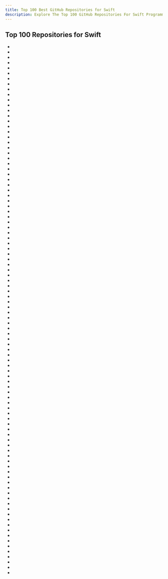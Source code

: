 ```yaml
---
title: Top 100 Best GitHub Repositories for Swift
description: Explore The Top 100 GitHub Repositories For Swift Programming Languages Listed Ranked By Most Stargazers And Forks By GitHub Community.
---
```


## Top 100 Repositories for Swift

- <Badge owner="vsouza" repoName="awesome-ios" stars="https://img.shields.io/github/stars/vsouza/awesome-ios?style=flat&logoSize=auto" forks="https://img.shields.io/github/forks/vsouza/awesome-ios?style=flat&logoSize=auto"/>
- <Badge owner="Alamofire" repoName="Alamofire" stars="https://img.shields.io/github/stars/Alamofire/Alamofire?style=flat&logoSize=auto" forks="https://img.shields.io/github/forks/Alamofire/Alamofire?style=flat&logoSize=auto"/>
- <Badge owner="iina" repoName="iina" stars="https://img.shields.io/github/stars/iina/iina?style=flat&logoSize=auto" forks="https://img.shields.io/github/forks/iina/iina?style=flat&logoSize=auto"/>
- <Badge owner="shadowsocks" repoName="ShadowsocksX-NG" stars="https://img.shields.io/github/stars/shadowsocks/ShadowsocksX-NG?style=flat&logoSize=auto" forks="https://img.shields.io/github/forks/shadowsocks/ShadowsocksX-NG?style=flat&logoSize=auto"/>
- <Badge owner="kodecocodes" repoName="swift-algorithm-club" stars="https://img.shields.io/github/stars/kodecocodes/swift-algorithm-club?style=flat&logoSize=auto" forks="https://img.shields.io/github/forks/kodecocodes/swift-algorithm-club?style=flat&logoSize=auto"/>
- <Badge owner="MonitorControl" repoName="MonitorControl" stars="https://img.shields.io/github/stars/MonitorControl/MonitorControl?style=flat&logoSize=auto" forks="https://img.shields.io/github/forks/MonitorControl/MonitorControl?style=flat&logoSize=auto"/>
- <Badge owner="ChartsOrg" repoName="Charts" stars="https://img.shields.io/github/stars/ChartsOrg/Charts?style=flat&logoSize=auto" forks="https://img.shields.io/github/forks/ChartsOrg/Charts?style=flat&logoSize=auto"/>
- <Badge owner="utmapp" repoName="UTM" stars="https://img.shields.io/github/stars/utmapp/UTM?style=flat&logoSize=auto" forks="https://img.shields.io/github/forks/utmapp/UTM?style=flat&logoSize=auto"/>
- <Badge owner="rxhanson" repoName="Rectangle" stars="https://img.shields.io/github/stars/rxhanson/Rectangle?style=flat&logoSize=auto" forks="https://img.shields.io/github/forks/rxhanson/Rectangle?style=flat&logoSize=auto"/>
- <Badge owner="airbnb" repoName="lottie-ios" stars="https://img.shields.io/github/stars/airbnb/lottie-ios?style=flat&logoSize=auto" forks="https://img.shields.io/github/forks/airbnb/lottie-ios?style=flat&logoSize=auto"/>
- <Badge owner="exelban" repoName="stats" stars="https://img.shields.io/github/stars/exelban/stats?style=flat&logoSize=auto" forks="https://img.shields.io/github/forks/exelban/stats?style=flat&logoSize=auto"/>
- <Badge owner="vapor" repoName="vapor" stars="https://img.shields.io/github/stars/vapor/vapor?style=flat&logoSize=auto" forks="https://img.shields.io/github/forks/vapor/vapor?style=flat&logoSize=auto"/>
- <Badge owner="ReactiveX" repoName="RxSwift" stars="https://img.shields.io/github/stars/ReactiveX/RxSwift?style=flat&logoSize=auto" forks="https://img.shields.io/github/forks/ReactiveX/RxSwift?style=flat&logoSize=auto"/>
- <Badge owner="onevcat" repoName="Kingfisher" stars="https://img.shields.io/github/stars/onevcat/Kingfisher?style=flat&logoSize=auto" forks="https://img.shields.io/github/forks/onevcat/Kingfisher?style=flat&logoSize=auto"/>
- <Badge owner="SwiftyJSON" repoName="SwiftyJSON" stars="https://img.shields.io/github/stars/SwiftyJSON/SwiftyJSON?style=flat&logoSize=auto" forks="https://img.shields.io/github/forks/SwiftyJSON/SwiftyJSON?style=flat&logoSize=auto"/>
- <Badge owner="HeroTransitions" repoName="Hero" stars="https://img.shields.io/github/stars/HeroTransitions/Hero?style=flat&logoSize=auto" forks="https://img.shields.io/github/forks/HeroTransitions/Hero?style=flat&logoSize=auto"/>
- <Badge owner="CodeEditApp" repoName="CodeEdit" stars="https://img.shields.io/github/stars/CodeEditApp/CodeEdit?style=flat&logoSize=auto" forks="https://img.shields.io/github/forks/CodeEditApp/CodeEdit?style=flat&logoSize=auto"/>
- <Badge owner="JohnCoates" repoName="Aerial" stars="https://img.shields.io/github/stars/JohnCoates/Aerial?style=flat&logoSize=auto" forks="https://img.shields.io/github/forks/JohnCoates/Aerial?style=flat&logoSize=auto"/>
- <Badge owner="SnapKit" repoName="SnapKit" stars="https://img.shields.io/github/stars/SnapKit/SnapKit?style=flat&logoSize=auto" forks="https://img.shields.io/github/forks/SnapKit/SnapKit?style=flat&logoSize=auto"/>
- <Badge owner="ReactiveCocoa" repoName="ReactiveCocoa" stars="https://img.shields.io/github/stars/ReactiveCocoa/ReactiveCocoa?style=flat&logoSize=auto" forks="https://img.shields.io/github/forks/ReactiveCocoa/ReactiveCocoa?style=flat&logoSize=auto"/>
- <Badge owner="realm" repoName="SwiftLint" stars="https://img.shields.io/github/stars/realm/SwiftLint?style=flat&logoSize=auto" forks="https://img.shields.io/github/forks/realm/SwiftLint?style=flat&logoSize=auto"/>
- <Badge owner="hackiftekhar" repoName="IQKeyboardManager" stars="https://img.shields.io/github/stars/hackiftekhar/IQKeyboardManager?style=flat&logoSize=auto" forks="https://img.shields.io/github/forks/hackiftekhar/IQKeyboardManager?style=flat&logoSize=auto"/>
- <Badge owner="OpenEmu" repoName="OpenEmu" stars="https://img.shields.io/github/stars/OpenEmu/OpenEmu?style=flat&logoSize=auto" forks="https://img.shields.io/github/forks/OpenEmu/OpenEmu?style=flat&logoSize=auto"/>
- <Badge owner="ipader" repoName="SwiftGuide" stars="https://img.shields.io/github/stars/ipader/SwiftGuide?style=flat&logoSize=auto" forks="https://img.shields.io/github/forks/ipader/SwiftGuide?style=flat&logoSize=auto"/>
- <Badge owner="ochococo" repoName="Design-Patterns-In-Swift" stars="https://img.shields.io/github/stars/ochococo/Design-Patterns-In-Swift?style=flat&logoSize=auto" forks="https://img.shields.io/github/forks/ochococo/Design-Patterns-In-Swift?style=flat&logoSize=auto"/>
- <Badge owner="Moya" repoName="Moya" stars="https://img.shields.io/github/stars/Moya/Moya?style=flat&logoSize=auto" forks="https://img.shields.io/github/forks/Moya/Moya?style=flat&logoSize=auto"/>
- <Badge owner="Carthage" repoName="Carthage" stars="https://img.shields.io/github/stars/Carthage/Carthage?style=flat&logoSize=auto" forks="https://img.shields.io/github/forks/Carthage/Carthage?style=flat&logoSize=auto"/>
- <Badge owner="ianyh" repoName="Amethyst" stars="https://img.shields.io/github/stars/ianyh/Amethyst?style=flat&logoSize=auto" forks="https://img.shields.io/github/forks/ianyh/Amethyst?style=flat&logoSize=auto"/>
- <Badge owner="Caldis" repoName="Mos" stars="https://img.shields.io/github/stars/Caldis/Mos?style=flat&logoSize=auto" forks="https://img.shields.io/github/forks/Caldis/Mos?style=flat&logoSize=auto"/>
- <Badge owner="mxcl" repoName="PromiseKit" stars="https://img.shields.io/github/stars/mxcl/PromiseKit?style=flat&logoSize=auto" forks="https://img.shields.io/github/forks/mxcl/PromiseKit?style=flat&logoSize=auto"/>
- <Badge owner="MengTo" repoName="Spring" stars="https://img.shields.io/github/stars/MengTo/Spring?style=flat&logoSize=auto" forks="https://img.shields.io/github/forks/MengTo/Spring?style=flat&logoSize=auto"/>
- <Badge owner="SwifterSwift" repoName="SwifterSwift" stars="https://img.shields.io/github/stars/SwifterSwift/SwifterSwift?style=flat&logoSize=auto" forks="https://img.shields.io/github/forks/SwifterSwift/SwifterSwift?style=flat&logoSize=auto"/>
- <Badge owner="PerfectlySoft" repoName="Perfect" stars="https://img.shields.io/github/stars/PerfectlySoft/Perfect?style=flat&logoSize=auto" forks="https://img.shields.io/github/forks/PerfectlySoft/Perfect?style=flat&logoSize=auto"/>
- <Badge owner="jordanbaird" repoName="Ice" stars="https://img.shields.io/github/stars/jordanbaird/Ice?style=flat&logoSize=auto" forks="https://img.shields.io/github/forks/jordanbaird/Ice?style=flat&logoSize=auto"/>
- <Badge owner="p0deje" repoName="Maccy" stars="https://img.shields.io/github/stars/p0deje/Maccy?style=flat&logoSize=auto" forks="https://img.shields.io/github/forks/p0deje/Maccy?style=flat&logoSize=auto"/>
- <Badge owner="Juanpe" repoName="SkeletonView" stars="https://img.shields.io/github/stars/Juanpe/SkeletonView?style=flat&logoSize=auto" forks="https://img.shields.io/github/forks/Juanpe/SkeletonView?style=flat&logoSize=auto"/>
- <Badge owner="pointfreeco" repoName="swift-composable-architecture" stars="https://img.shields.io/github/stars/pointfreeco/swift-composable-architecture?style=flat&logoSize=auto" forks="https://img.shields.io/github/forks/pointfreeco/swift-composable-architecture?style=flat&logoSize=auto"/>
- <Badge owner="Whisky-App" repoName="Whisky" stars="https://img.shields.io/github/stars/Whisky-App/Whisky?style=flat&logoSize=auto" forks="https://img.shields.io/github/forks/Whisky-App/Whisky?style=flat&logoSize=auto"/>
- <Badge owner="mozilla-mobile" repoName="firefox-ios" stars="https://img.shields.io/github/stars/mozilla-mobile/firefox-ios?style=flat&logoSize=auto" forks="https://img.shields.io/github/forks/mozilla-mobile/firefox-ios?style=flat&logoSize=auto"/>
- <Badge owner="CosmicMind" repoName="Material" stars="https://img.shields.io/github/stars/CosmicMind/Material?style=flat&logoSize=auto" forks="https://img.shields.io/github/forks/CosmicMind/Material?style=flat&logoSize=auto"/>
- <Badge owner="xmartlabs" repoName="Eureka" stars="https://img.shields.io/github/stars/xmartlabs/Eureka?style=flat&logoSize=auto" forks="https://img.shields.io/github/forks/xmartlabs/Eureka?style=flat&logoSize=auto"/>
- <Badge owner="altstoreio" repoName="AltStore" stars="https://img.shields.io/github/stars/altstoreio/AltStore?style=flat&logoSize=auto" forks="https://img.shields.io/github/forks/altstoreio/AltStore?style=flat&logoSize=auto"/>
- <Badge owner="allenwong" repoName="30DaysofSwift" stars="https://img.shields.io/github/stars/allenwong/30DaysofSwift?style=flat&logoSize=auto" forks="https://img.shields.io/github/forks/allenwong/30DaysofSwift?style=flat&logoSize=auto"/>
- <Badge owner="dwarvesf" repoName="hidden" stars="https://img.shields.io/github/stars/dwarvesf/hidden?style=flat&logoSize=auto" forks="https://img.shields.io/github/forks/dwarvesf/hidden?style=flat&logoSize=auto"/>
- <Badge owner="Ramotion" repoName="animated-tab-bar" stars="https://img.shields.io/github/stars/Ramotion/animated-tab-bar?style=flat&logoSize=auto" forks="https://img.shields.io/github/forks/Ramotion/animated-tab-bar?style=flat&logoSize=auto"/>
- <Badge owner="mas-cli" repoName="mas" stars="https://img.shields.io/github/stars/mas-cli/mas?style=flat&logoSize=auto" forks="https://img.shields.io/github/forks/mas-cli/mas?style=flat&logoSize=auto"/>
- <Badge owner="lwouis" repoName="alt-tab-macos" stars="https://img.shields.io/github/stars/lwouis/alt-tab-macos?style=flat&logoSize=auto" forks="https://img.shields.io/github/forks/lwouis/alt-tab-macos?style=flat&logoSize=auto"/>
- <Badge owner="signalapp" repoName="Signal-iOS" stars="https://img.shields.io/github/stars/signalapp/Signal-iOS?style=flat&logoSize=auto" forks="https://img.shields.io/github/forks/signalapp/Signal-iOS?style=flat&logoSize=auto"/>
- <Badge owner="AudioKit" repoName="AudioKit" stars="https://img.shields.io/github/stars/AudioKit/AudioKit?style=flat&logoSize=auto" forks="https://img.shields.io/github/forks/AudioKit/AudioKit?style=flat&logoSize=auto"/>
- <Badge owner="ninjaprox" repoName="NVActivityIndicatorView" stars="https://img.shields.io/github/stars/ninjaprox/NVActivityIndicatorView?style=flat&logoSize=auto" forks="https://img.shields.io/github/forks/ninjaprox/NVActivityIndicatorView?style=flat&logoSize=auto"/>
- <Badge owner="Ramotion" repoName="folding-cell" stars="https://img.shields.io/github/stars/Ramotion/folding-cell?style=flat&logoSize=auto" forks="https://img.shields.io/github/forks/Ramotion/folding-cell?style=flat&logoSize=auto"/>
- <Badge owner="krzyzanowskim" repoName="CryptoSwift" stars="https://img.shields.io/github/stars/krzyzanowskim/CryptoSwift?style=flat&logoSize=auto" forks="https://img.shields.io/github/forks/krzyzanowskim/CryptoSwift?style=flat&logoSize=auto"/>
- <Badge owner="pock" repoName="pock" stars="https://img.shields.io/github/stars/pock/pock?style=flat&logoSize=auto" forks="https://img.shields.io/github/forks/pock/pock?style=flat&logoSize=auto"/>
- <Badge owner="Quick" repoName="Quick" stars="https://img.shields.io/github/stars/Quick/Quick?style=flat&logoSize=auto" forks="https://img.shields.io/github/forks/Quick/Quick?style=flat&logoSize=auto"/>
- <Badge owner="swiftlang" repoName="swift-package-manager" stars="https://img.shields.io/github/stars/swiftlang/swift-package-manager?style=flat&logoSize=auto" forks="https://img.shields.io/github/forks/swiftlang/swift-package-manager?style=flat&logoSize=auto"/>
- <Badge owner="stephencelis" repoName="SQLite.swift" stars="https://img.shields.io/github/stars/stephencelis/SQLite.swift?style=flat&logoSize=auto" forks="https://img.shields.io/github/forks/stephencelis/SQLite.swift?style=flat&logoSize=auto"/>
- <Badge owner="newlinedotco" repoName="FlappySwift" stars="https://img.shields.io/github/stars/newlinedotco/FlappySwift?style=flat&logoSize=auto" forks="https://img.shields.io/github/forks/newlinedotco/FlappySwift?style=flat&logoSize=auto"/>
- <Badge owner="mac-cain13" repoName="R.swift" stars="https://img.shields.io/github/stars/mac-cain13/R.swift?style=flat&logoSize=auto" forks="https://img.shields.io/github/forks/mac-cain13/R.swift?style=flat&logoSize=auto"/>
- <Badge owner="ChenYilong" repoName="iOSInterviewQuestions" stars="https://img.shields.io/github/stars/ChenYilong/iOSInterviewQuestions?style=flat&logoSize=auto" forks="https://img.shields.io/github/forks/ChenYilong/iOSInterviewQuestions?style=flat&logoSize=auto"/>
- <Badge owner="gao-sun" repoName="eul" stars="https://img.shields.io/github/stars/gao-sun/eul?style=flat&logoSize=auto" forks="https://img.shields.io/github/forks/gao-sun/eul?style=flat&logoSize=auto"/>
- <Badge owner="SwiftGen" repoName="SwiftGen" stars="https://img.shields.io/github/stars/SwiftGen/SwiftGen?style=flat&logoSize=auto" forks="https://img.shields.io/github/forks/SwiftGen/SwiftGen?style=flat&logoSize=auto"/>
- <Badge owner="DevToys-app" repoName="DevToysMac" stars="https://img.shields.io/github/stars/DevToys-app/DevToysMac?style=flat&logoSize=auto" forks="https://img.shields.io/github/forks/DevToys-app/DevToysMac?style=flat&logoSize=auto"/>
- <Badge owner="tristanhimmelman" repoName="ObjectMapper" stars="https://img.shields.io/github/stars/tristanhimmelman/ObjectMapper?style=flat&logoSize=auto" forks="https://img.shields.io/github/forks/tristanhimmelman/ObjectMapper?style=flat&logoSize=auto"/>
- <Badge owner="IBAnimatable" repoName="IBAnimatable" stars="https://img.shields.io/github/stars/IBAnimatable/IBAnimatable?style=flat&logoSize=auto" forks="https://img.shields.io/github/forks/IBAnimatable/IBAnimatable?style=flat&logoSize=auto"/>
- <Badge owner="insidegui" repoName="WWDC" stars="https://img.shields.io/github/stars/insidegui/WWDC?style=flat&logoSize=auto" forks="https://img.shields.io/github/forks/insidegui/WWDC?style=flat&logoSize=auto"/>
- <Badge owner="PlayCover" repoName="PlayCover" stars="https://img.shields.io/github/stars/PlayCover/PlayCover?style=flat&logoSize=auto" forks="https://img.shields.io/github/forks/PlayCover/PlayCover?style=flat&logoSize=auto"/>
- <Badge owner="seemoo-lab" repoName="openhaystack" stars="https://img.shields.io/github/stars/seemoo-lab/openhaystack?style=flat&logoSize=auto" forks="https://img.shields.io/github/forks/seemoo-lab/openhaystack?style=flat&logoSize=auto"/>
- <Badge owner="kickstarter" repoName="ios-oss" stars="https://img.shields.io/github/stars/kickstarter/ios-oss?style=flat&logoSize=auto" forks="https://img.shields.io/github/forks/kickstarter/ios-oss?style=flat&logoSize=auto"/>
- <Badge owner="Ranchero-Software" repoName="NetNewsWire" stars="https://img.shields.io/github/stars/Ranchero-Software/NetNewsWire?style=flat&logoSize=auto" forks="https://img.shields.io/github/forks/Ranchero-Software/NetNewsWire?style=flat&logoSize=auto"/>
- <Badge owner="daltoniam" repoName="Starscream" stars="https://img.shields.io/github/stars/daltoniam/Starscream?style=flat&logoSize=auto" forks="https://img.shields.io/github/forks/daltoniam/Starscream?style=flat&logoSize=auto"/>
- <Badge owner="toptal" repoName="gitignore.io" stars="https://img.shields.io/github/stars/toptal/gitignore.io?style=flat&logoSize=auto" forks="https://img.shields.io/github/forks/toptal/gitignore.io?style=flat&logoSize=auto"/>
- <Badge owner="Mortennn" repoName="Dozer" stars="https://img.shields.io/github/stars/Mortennn/Dozer?style=flat&logoSize=auto" forks="https://img.shields.io/github/forks/Mortennn/Dozer?style=flat&logoSize=auto"/>
- <Badge owner="kean" repoName="Nuke" stars="https://img.shields.io/github/stars/kean/Nuke?style=flat&logoSize=auto" forks="https://img.shields.io/github/forks/kean/Nuke?style=flat&logoSize=auto"/>
- <Badge owner="soapyigu" repoName="Swift-30-Projects" stars="https://img.shields.io/github/stars/soapyigu/Swift-30-Projects?style=flat&logoSize=auto" forks="https://img.shields.io/github/forks/soapyigu/Swift-30-Projects?style=flat&logoSize=auto"/>
- <Badge owner="lexrus" repoName="LTMorphingLabel" stars="https://img.shields.io/github/stars/lexrus/LTMorphingLabel?style=flat&logoSize=auto" forks="https://img.shields.io/github/forks/lexrus/LTMorphingLabel?style=flat&logoSize=auto"/>
- <Badge owner="apple" repoName="swift-nio" stars="https://img.shields.io/github/stars/apple/swift-nio?style=flat&logoSize=auto" forks="https://img.shields.io/github/forks/apple/swift-nio?style=flat&logoSize=auto"/>
- <Badge owner="ashleymills" repoName="Reachability.swift" stars="https://img.shields.io/github/stars/ashleymills/Reachability.swift?style=flat&logoSize=auto" forks="https://img.shields.io/github/forks/ashleymills/Reachability.swift?style=flat&logoSize=auto"/>
- <Badge owner="kishikawakatsumi" repoName="KeychainAccess" stars="https://img.shields.io/github/stars/kishikawakatsumi/KeychainAccess?style=flat&logoSize=auto" forks="https://img.shields.io/github/forks/kishikawakatsumi/KeychainAccess?style=flat&logoSize=auto"/>
- <Badge owner="AppHouseKitchen" repoName="AlDente-Charge-Limiter" stars="https://img.shields.io/github/stars/AppHouseKitchen/AlDente-Charge-Limiter?style=flat&logoSize=auto" forks="https://img.shields.io/github/forks/AppHouseKitchen/AlDente-Charge-Limiter?style=flat&logoSize=auto"/>
- <Badge owner="nicklockwood" repoName="SwiftFormat" stars="https://img.shields.io/github/stars/nicklockwood/SwiftFormat?style=flat&logoSize=auto" forks="https://img.shields.io/github/forks/nicklockwood/SwiftFormat?style=flat&logoSize=auto"/>
- <Badge owner="olucurious" repoName="Awesome-ARKit" stars="https://img.shields.io/github/stars/olucurious/Awesome-ARKit?style=flat&logoSize=auto" forks="https://img.shields.io/github/forks/olucurious/Awesome-ARKit?style=flat&logoSize=auto"/>
- <Badge owner="facebook" repoName="facebook-ios-sdk" stars="https://img.shields.io/github/stars/facebook/facebook-ios-sdk?style=flat&logoSize=auto" forks="https://img.shields.io/github/forks/facebook/facebook-ios-sdk?style=flat&logoSize=auto"/>
- <Badge owner="sindresorhus" repoName="Gifski" stars="https://img.shields.io/github/stars/sindresorhus/Gifski?style=flat&logoSize=auto" forks="https://img.shields.io/github/forks/sindresorhus/Gifski?style=flat&logoSize=auto"/>
- <Badge owner="intitni" repoName="CopilotForXcode" stars="https://img.shields.io/github/stars/intitni/CopilotForXcode?style=flat&logoSize=auto" forks="https://img.shields.io/github/forks/intitni/CopilotForXcode?style=flat&logoSize=auto"/>
- <Badge owner="krzysztofzablocki" repoName="Sourcery" stars="https://img.shields.io/github/stars/krzysztofzablocki/Sourcery?style=flat&logoSize=auto" forks="https://img.shields.io/github/forks/krzysztofzablocki/Sourcery?style=flat&logoSize=auto"/>
- <Badge owner="Clipy" repoName="Clipy" stars="https://img.shields.io/github/stars/Clipy/Clipy?style=flat&logoSize=auto" forks="https://img.shields.io/github/forks/Clipy/Clipy?style=flat&logoSize=auto"/>
- <Badge owner="Kitura" repoName="Kitura" stars="https://img.shields.io/github/stars/Kitura/Kitura?style=flat&logoSize=auto" forks="https://img.shields.io/github/forks/Kitura/Kitura?style=flat&logoSize=auto"/>
- <Badge owner="malcommac" repoName="SwiftDate" stars="https://img.shields.io/github/stars/malcommac/SwiftDate?style=flat&logoSize=auto" forks="https://img.shields.io/github/forks/malcommac/SwiftDate?style=flat&logoSize=auto"/>
- <Badge owner="patchthecode" repoName="JTAppleCalendar" stars="https://img.shields.io/github/stars/patchthecode/JTAppleCalendar?style=flat&logoSize=auto" forks="https://img.shields.io/github/forks/patchthecode/JTAppleCalendar?style=flat&logoSize=auto"/>
- <Badge owner="ReSwift" repoName="ReSwift" stars="https://img.shields.io/github/stars/ReSwift/ReSwift?style=flat&logoSize=auto" forks="https://img.shields.io/github/forks/ReSwift/ReSwift?style=flat&logoSize=auto"/>
- <Badge owner="Lona" repoName="Lona" stars="https://img.shields.io/github/stars/Lona/Lona?style=flat&logoSize=auto" forks="https://img.shields.io/github/forks/Lona/Lona?style=flat&logoSize=auto"/>
- <Badge owner="mrousavy" repoName="react-native-vision-camera" stars="https://img.shields.io/github/stars/mrousavy/react-native-vision-camera?style=flat&logoSize=auto" forks="https://img.shields.io/github/forks/mrousavy/react-native-vision-camera?style=flat&logoSize=auto"/>
- <Badge owner="MochiDiffusion" repoName="MochiDiffusion" stars="https://img.shields.io/github/stars/MochiDiffusion/MochiDiffusion?style=flat&logoSize=auto" forks="https://img.shields.io/github/forks/MochiDiffusion/MochiDiffusion?style=flat&logoSize=auto"/>
- <Badge owner="robb" repoName="Cartography" stars="https://img.shields.io/github/stars/robb/Cartography?style=flat&logoSize=auto" forks="https://img.shields.io/github/forks/robb/Cartography?style=flat&logoSize=auto"/>
- <Badge owner="SwiftKickMobile" repoName="SwiftMessages" stars="https://img.shields.io/github/stars/SwiftKickMobile/SwiftMessages?style=flat&logoSize=auto" forks="https://img.shields.io/github/forks/SwiftKickMobile/SwiftMessages?style=flat&logoSize=auto"/>
- <Badge owner="marcosgriselli" repoName="ViewAnimator" stars="https://img.shields.io/github/stars/marcosgriselli/ViewAnimator?style=flat&logoSize=auto" forks="https://img.shields.io/github/forks/marcosgriselli/ViewAnimator?style=flat&logoSize=auto"/>
- <Badge owner="maxgoedjen" repoName="secretive" stars="https://img.shields.io/github/stars/maxgoedjen/secretive?style=flat&logoSize=auto" forks="https://img.shields.io/github/forks/maxgoedjen/secretive?style=flat&logoSize=auto"/>
- <Badge owner="WenchaoD" repoName="FSPagerView" stars="https://img.shields.io/github/stars/WenchaoD/FSPagerView?style=flat&logoSize=auto" forks="https://img.shields.io/github/forks/WenchaoD/FSPagerView?style=flat&logoSize=auto"/>
- <Badge owner="TheWidlarzGroup" repoName="react-native-video" stars="https://img.shields.io/github/stars/TheWidlarzGroup/react-native-video?style=flat&logoSize=auto" forks="https://img.shields.io/github/forks/TheWidlarzGroup/react-native-video?style=flat&logoSize=auto"/>
- <Badge owner="yonaskolb" repoName="XcodeGen" stars="https://img.shields.io/github/stars/yonaskolb/XcodeGen?style=flat&logoSize=auto" forks="https://img.shields.io/github/forks/yonaskolb/XcodeGen?style=flat&logoSize=auto"/>
